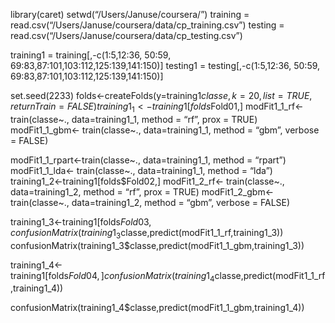 library(caret)
setwd("/Users/Januse/coursera/")
training = read.csv("/Users/Januse/coursera/data/cp_training.csv")
testing = read.csv("/Users/Januse/coursera/data/cp_testing.csv")

training1 = training[,-c(1:5,12:36, 50:59, 69:83,87:101,103:112,125:139,141:150)]
testing1 = testing[,-c(1:5,12:36, 50:59, 69:83,87:101,103:112,125:139,141:150)]

set.seed(2233)
folds<-createFolds(y=training1$classe,k=20,list=TRUE,returnTrain=FALSE)
training1_1<-training1[folds$Fold01,]
modFit1_1_rf<- train(classe~., data=training1_1, method = "rf", prox = TRUE)
modFit1_1_gbm<- train(classe~., data=training1_1, method = "gbm",  verbose = FALSE)

modFit1_1_rpart<-train(classe~., data=training1_1, method = "rpart")
modFit1_1_lda<- train(classe~., data=training1_1, method = "lda")
training1_2<-training1[folds$Fold02,]
modFit1_2_rf<- train(classe~., data=training1_2, method = "rf", prox = TRUE)
modFit1_2_gbm<- train(classe~., data=training1_2, method = "gbm",  verbose = FALSE)

training1_3<-training1[folds$Fold03,
confusionMatrix(training1_3$classe,predict(modFit1_1_rf,training1_3))  
confusionMatrix(training1_3$classe,predict(modFit1_1_gbm,training1_3)) 

training1_4<-training1[folds$Fold04,]
confusionMatrix(training1_4$classe,predict(modFit1_1_rf,training1_4))  

confusionMatrix(training1_4$classe,predict(modFit1_1_gbm,training1_4)) 
